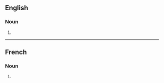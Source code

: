 ==English==

===Noun===
{{head|en|noun form}}

# {{plural of|en|gazelle}}

----

==French==

===Noun===
{{head|fr|noun plural form|g=f}}

# {{plural of|fr|gazelle}}